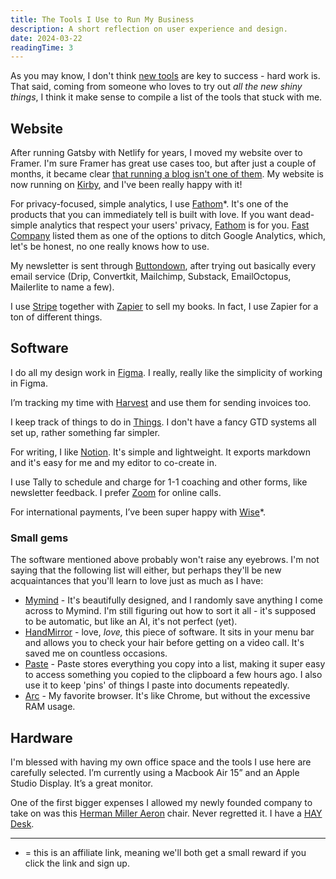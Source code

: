 ```yaml
---
title: The Tools I Use to Run My Business
description: A short reflection on user experience and design.
date: 2024-03-22
readingTime: 3
---
```


As you may know, I don't think [new tools](https://www.antonsten.com/newtools) are key to success - hard work is. That said, coming from someone who loves to try out *all the new shiny things*, I think it make sense to compile a list of the tools that stuck with me.

## **Website**

After running Gatsby with Netlify for years, I moved my website over to Framer. I'm sure Framer has great use cases too, but after just a couple of months, it became clear [that running a blog isn't one of them](/@/page/RMKM3BccJ6O7DGRr). My website is now running on [Kirby](https://getkirby.com/), and I've been really happy with it!

For privacy-focused, simple analytics, I use [Fathom](https://usefathom.com/ref/ZTSEBE)*. It's one of the products that you can immediately tell is built with love. If you want dead-simple analytics that respect your users' privacy, [Fathom](https://usefathom.com/ref/ZTSEBE) is for you. [Fast Company](https://www.fastcompany.com/90300072/its-time-to-ditch-google-analytics) listed them as one of the options to ditch Google Analytics, which, let's be honest, no one really knows how to use.

My newsletter is sent through [Buttondown](https://buttondown.email/refer/antonsten), after trying out basically every email service (Drip, Convertkit, Mailchimp, Substack, EmailOctopus, Mailerlite to name a few).

I use [Stripe](https://www.stripe.com/) together with [Zapier](https://www.zapier.com/) to sell my books. In fact, I use Zapier for a ton of different things.

## **Software**

I do all my design work in [Figma](https://www.figma.com/). I really, really like the simplicity of working in Figma.

I’m tracking my time with [Harvest](https://www.getharvest.com/) and use them for sending invoices too.

I keep track of things to do in [Things](https://culturedcode.com/things/). I don't have a fancy GTD systems all set up, rather something far simpler.

For writing, I like [Notion](https://www.notion.so/?r=a3b4edc52f61492aab6c770f4c9f8dbf). It's simple and lightweight. It exports markdown and it's easy for me and my editor to co-create in.

I use Tally to schedule and charge for 1-1 coaching and other forms, like newsletter feedback. I prefer [Zoom](https://www.zoom.us/) for online calls.

For international payments, I’ve been super happy with [Wise](https://transferwise.com/invite/u/antons795)*.

### Small gems

The software mentioned above probably won't raise any eyebrows. I'm not saying that the following list will either, but perhaps they'll be new acquaintances that you'll learn to love just as much as I have:

- [Mymind](https://www.mymind.com/) - It's beautifully designed, and I randomly save anything I come across to Mymind. I'm still figuring out how to sort it all - it's supposed to be automatic, but like an AI, it's not perfect (yet).
- [HandMirror](https://handmirror.app/) - love, *love,* this piece of software. It sits in your menu bar and allows you to check your hair before getting on a video call. It's saved me on countless occasions.
- [Paste](https://pasteapp.io/) - Paste stores everything you copy into a list, making it super easy to access something you copied to the clipboard a few hours ago. I also use it to keep 'pins' of things I paste into documents repeatedly.
- [Arc](https://arc.net/) - My favorite browser. It's like Chrome, but without the excessive RAM usage.

## **Hardware**

I'm blessed with having my own office space and the tools I use here are carefully selected. I’m currently using a Macbook Air 15” and an Apple Studio Display. It’s a great monitor.

One of the first bigger expenses I allowed my newly founded company to take on was this [Herman Miller Aeron](https://www.hermanmiller.com/products/seating/office-chairs/aeron-chairs/) chair. Never regretted it. I have a [HAY Desk](https://hay.dk/sv/hay/furniture/tables-5f607efa/desk/cph-10-desk).

---

- = this is an affiliate link, meaning we'll both get a small reward if you click the link and sign up.